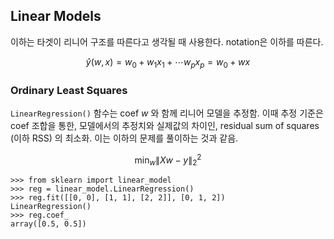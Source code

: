 ## Linear Models

이하는 타겟이 리니어 구조를 따른다고 생각될 때 사용한다. notation은 이하를 따른다.

$$
\hat y (w,x) = w_0 + w_1 x_1 + \cdots w_p x_p = w_0 + wx
$$


### Ordinary Least Squares

`LinearRegression()` 함수는 coef $w$ 와 함께 리니어 모델을 추정함. 이때 추정 기준은 coef 조합을 통한, 모델에서의 추정치와 실제값의 차이인, residual sum of squares (이하 RSS) 의 최소화. 이는 이하의 문제를 풀이하는 것과 같음.

$$
\min_w \| Xw - y\|^2_2
$$


```
>>> from sklearn import linear_model
>>> reg = linear_model.LinearRegression()
>>> reg.fit([[0, 0], [1, 1], [2, 2]], [0, 1, 2])
LinearRegression()
>>> reg.coef_
array([0.5, 0.5])
```